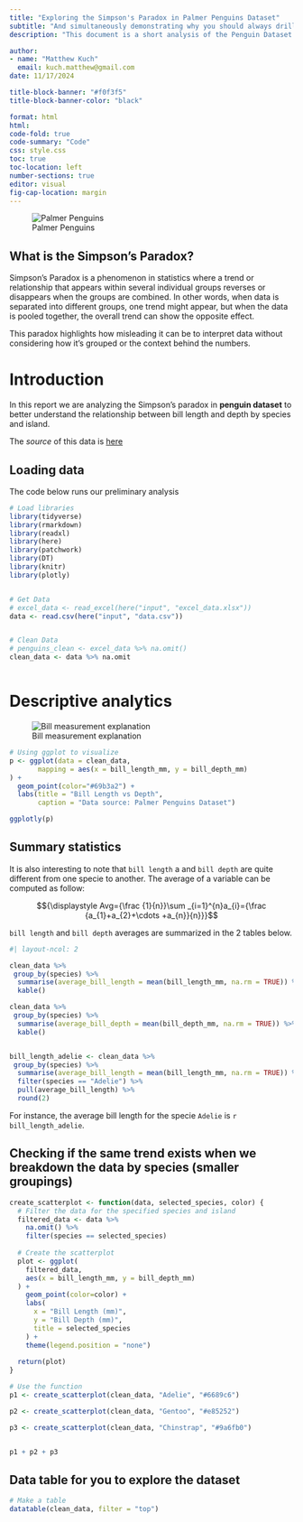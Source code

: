 ```yaml
---
title: "Exploring the Simpson's Paradox in Palmer Penguins Dataset"
subtitle: "And simultaneously demonstrating why you should always drill down into your dataset" 
description: "This document is a short analysis of the Penguin Dataset. It explores the relationship between bill length and bill depth and show how important it is to consider group effects"

author: 
- name: "Matthew Kuch"
  email: kuch.matthew@gmail.com
date: 11/17/2024

title-block-banner: "#f0f3f5"
title-block-banner-color: "black"

format: html
html:
code-fold: true
code-summary: "Code"
css: style.css
toc: true
toc-location: left
number-sections: true
editor: visual
fig-cap-location: margin
---
```


![Palmer Penguins](assets/palmer_penguins.png)

::: {.callout-caution collapse="true"}
## What is the Simpson's Paradox?

Simpson's Paradox is a phenomenon in statistics where a trend or relationship that appears within several individual groups reverses or disappears when the groups are combined. In other words, when data is separated into different groups, one trend might appear, but when the data is pooled together, the overall trend can show the opposite effect.

This paradox highlights how misleading it can be to interpret data without considering how it's grouped or the context behind the numbers.
:::

# Introduction

In this report we are analyzing the Simpson's paradox in **penguin dataset** to better understand the relationship between bill length and depth by species and island.

The *source* of this data is [here](https://allisonhorst.github.io/palmerpenguins/)

## Loading data

The code below runs our preliminary analysis

```r

# Load libraries
library(tidyverse)
library(rmarkdown)
library(readxl)
library(here)
library(patchwork)
library(DT)
library(knitr)
library(plotly)


# Get Data 
# excel_data <- read_excel(here("input", "excel_data.xlsx"))
data <- read.csv(here("input", "data.csv"))


# Clean Data
# penguins_clean <- excel_data %>% na.omit()
clean_data <- data %>% na.omit



```

# Descriptive analytics

![Bill measurement explanation](assets/culmen_depth.png)

```r



# Using ggplot to visualize
p <- ggplot(data = clean_data,
       mapping = aes(x = bill_length_mm, y = bill_depth_mm)
) +
  geom_point(color="#69b3a2") + 
  labs(title = "Bill Length vs Depth",
       caption = "Data source: Palmer Penguins Dataset")

ggplotly(p)
```

## Summary statistics

It is also interesting to note that `bill length` a and `bill depth` are quite different from one specie to another. The average of a variable can be computed as follow:

$${\displaystyle Avg={\frac {1}{n}}\sum _{i=1}^{n}a_{i}={\frac {a_{1}+a_{2}+\cdots +a_{n}}{n}}}$$

`bill length` and `bill depth` averages are summarized in the 2 tables below.

```r
#| layout-ncol: 2

clean_data %>%
 group_by(species) %>% 
  summarise(average_bill_length = mean(bill_length_mm, na.rm = TRUE)) %>% 
  kable()

clean_data %>%
 group_by(species) %>% 
  summarise(average_bill_depth = mean(bill_depth_mm, na.rm = TRUE)) %>% 
  kable()


bill_length_adelie <- clean_data %>%
 group_by(species) %>% 
  summarise(average_bill_length = mean(bill_length_mm, na.rm = TRUE)) %>%
  filter(species == "Adelie") %>%
  pull(average_bill_length) %>%
  round(2)

```

For instance, the average bill length for the specie `Adelie` is `r bill_length_adelie`.

## Checking if the same trend exists when we breakdown the data by species (smaller groupings)

```r

create_scatterplot <- function(data, selected_species, color) {
  # Filter the data for the specified species and island
  filtered_data <- data %>%
    na.omit() %>%
    filter(species == selected_species)
  
  # Create the scatterplot
  plot <- ggplot(
    filtered_data,
    aes(x = bill_length_mm, y = bill_depth_mm)
  ) +
    geom_point(color=color) +
    labs(
      x = "Bill Length (mm)",
      y = "Bill Depth (mm)",
      title = selected_species
    ) +
    theme(legend.position = "none")
  
  return(plot)
}

# Use the function
p1 <- create_scatterplot(clean_data, "Adelie", "#6689c6")

p2 <- create_scatterplot(clean_data, "Gentoo", "#e85252")

p3 <- create_scatterplot(clean_data, "Chinstrap", "#9a6fb0")


p1 + p2 + p3
```

## Data table for you to explore the dataset

```r
# Make a table
datatable(clean_data, filter = "top")
```
